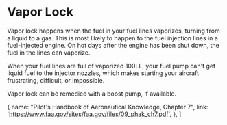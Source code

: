 

# Vapor Lock

Vapor lock happens when the fuel in your fuel lines vaporizes, turning from a
liquid to a gas. This is most likely to happen to the fuel injection lines in a
fuel-injected engine. On hot days after the engine has been shut down, the fuel
in the lines can vaporize.

When your fuel lines are full of vaporized 100LL, your fuel pump can't get
liquid fuel to the injector nozzles, which makes starting your aircraft
frustrating, difficult, or impossible.

Vapor lock can be remedied with a boost pump, if available.

  {
    name: "Pilot's Handbook of Aeronautical Knowledge, Chapter 7",
    link: 'https://www.faa.gov/sites/faa.gov/files/09_phak_ch7.pdf',
  },
]
